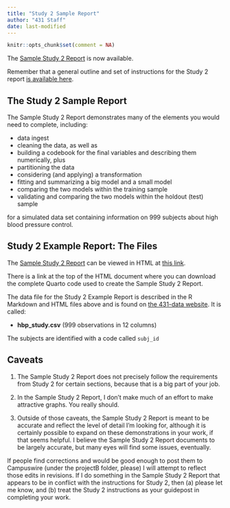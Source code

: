 ```yaml
---
title: "Study 2 Sample Report"
author: "431 Staff"
date: last-modified
---
```


```r
knitr::opts_chunk$set(comment = NA)
```

The [Sample Study 2 Report](sample-study2.qmd) is now available.

Remember that a general outline and set of instructions for the Study 2 report [is available here](study2b.html).

## The Study 2 Sample Report

The Sample Study 2 Report demonstrates many of the elements you would need to complete, including:

- data ingest
- cleaning the data, as well as
- building a codebook for the final variables and describing them numerically, plus
- partitioning the data
- considering (and applying) a transformation
- fitting and summarizing a big model and a small model
- comparing the two models within the training sample
- validating and comparing the two models within the holdout (test) sample

for a simulated data set containing information on 999 subjects about high blood pressure control.

## Study 2 Example Report: The Files

The [Sample Study 2 Report](sample-study2.qmd) can be viewed in HTML at [this link](sample-study2.qmd). 

There is a link at the top of the HTML document where you can download the complete Quarto code used to create the Sample Study 2 Report.

The data file for the Study 2 Example Report is described in the R Markdown and HTML files above and is found on [the 431-data website](https://github.com/THOMASELOVE/431-data). It is called:

- **hbp_study.csv** (999 observations in 12 columns)

The subjects are identified with a code called `subj_id` 
 
## Caveats

1. The Sample Study 2 Report does not precisely follow the requirements from Study 2 for certain sections, because that is a big part of your job. 

2. In the Sample Study 2 Report, I don't make much of an effort to make attractive graphs. You really should.

3. Outside of those caveats, the Sample Study 2 Report is meant to be accurate and reflect the level of detail I'm looking for, although it is certainly possible to expand on these demonstrations in your work, if that seems helpful. I believe the Sample Study 2 Report documents to be largely accurate, but many eyes will find some issues, eventually. 

If people find corrections and would be good enough to post them to Campuswire (under the projectB folder, please) I will attempt to reflect those edits in revisions. If I do something in the Sample Study 2 Report that appears to be in conflict with the instructions for Study 2, then (a) please let me know, and (b) treat the Study 2 instructions as your guidepost in completing your work.


